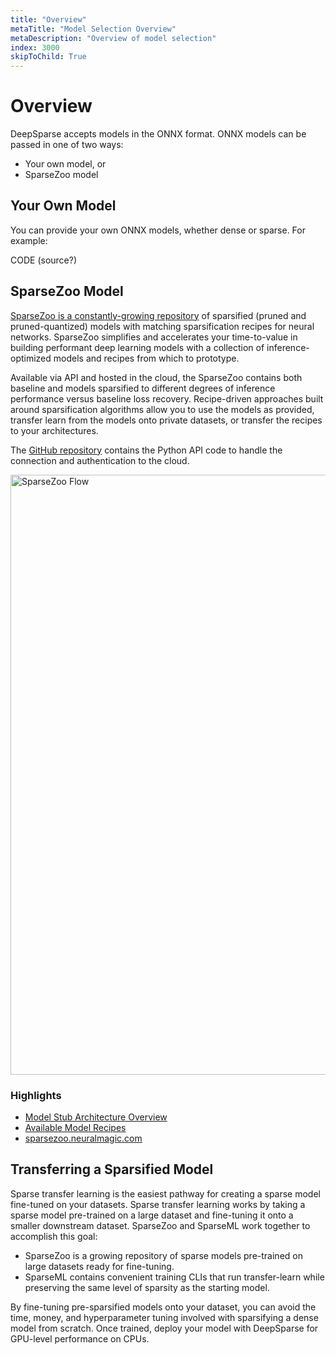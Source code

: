```yaml
---
title: "Overview"
metaTitle: "Model Selection Overview"
metaDescription: "Overview of model selection"
index: 3000
skipToChild: True
---
```


# Overview

DeepSparse accepts models in the ONNX format. ONNX models can be passed in one of two ways:

- Your own model, or
- SparseZoo model

## Your Own Model

You can provide your own ONNX models, whether dense or sparse. For example:

CODE (source?)

## SparseZoo Model

[SparseZoo is a constantly-growing repository](https://sparsezoo.neuralmagic.com) of sparsified (pruned and pruned-quantized) models with matching sparsification recipes for neural networks. SparseZoo simplifies and accelerates your time-to-value in building performant deep learning models with a collection of inference-optimized models and recipes from which to prototype.

Available via API and hosted in the cloud, the SparseZoo contains both baseline and models sparsified to different degrees of inference performance versus baseline loss recovery. Recipe-driven approaches built around sparsification algorithms allow you to use the models as provided, transfer learn from the models onto private datasets, or transfer the recipes to your architectures.

The [GitHub repository](https://github.com/neuralmagic/sparsezoo) contains the Python API code to handle the connection and authentication to the cloud.

<img alt="SparseZoo Flow" src="https://docs.neuralmagic.com/docs/source/infographics/sparsezoo.png" width="960px" />

### Highlights

- [Model Stub Architecture Overview](https://github.com/neuralmagic/sparsezoo/blob/main/docs/source/models.md)
- [Available Model Recipes](https://github.com/neuralmagic/sparsezoo/blob/main/docs/source/recipes.md)
- [sparsezoo.neuralmagic.com](https://sparsezoo.neuralmagic.com)

## Transferring a Sparsified Model

Sparse transfer learning is the easiest pathway for creating a sparse model fine-tuned on your datasets. Sparse transfer learning works by taking a sparse model pre-trained on a large dataset and fine-tuning it onto a smaller downstream dataset. SparseZoo and SparseML work together to accomplish this goal:

- SparseZoo is a growing repository of sparse models pre-trained on large datasets ready for fine-tuning.
- SparseML contains convenient training CLIs that run transfer-learn while preserving the same level of sparsity as the starting model.

By fine-tuning pre-sparsified models onto your dataset, you can avoid the time, money, and hyperparameter tuning involved with sparsifying a dense model from scratch. Once trained, deploy your model with DeepSparse for GPU-level performance on CPUs.
